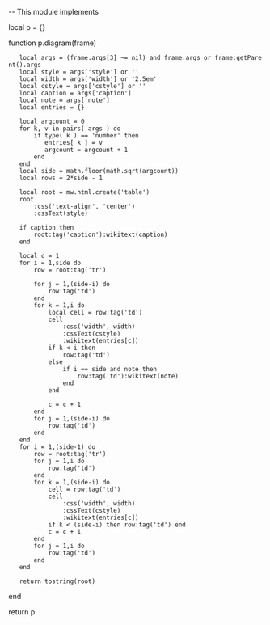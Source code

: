 -- This module implements {{hodge diagram}}

local p = {}

function p.diagram(frame)
	local args = (frame.args[3] ~= nil) and frame.args or frame:getParent().args
	local style = args['style'] or ''
	local width = args['width'] or '2.5em'
	local cstyle = args['cstyle'] or ''
	local caption = args['caption']
	local note = args['note']
	local entries = {}
	
	local argcount = 0
	for k, v in pairs( args ) do
        if type( k ) == 'number' then
           entries[ k ] = v
           argcount = argcount + 1
        end
    end
    local side = math.floor(math.sqrt(argcount))
    local rows = 2*side - 1
    
    local root = mw.html.create('table')
   	root
   		:css('text-align', 'center')
   		:cssText(style)
    
    if caption then  
    	root:tag('caption'):wikitext(caption)
    end

    local c = 1    
    for i = 1,side do
    	row = root:tag('tr')

    	for j = 1,(side-i) do
    		row:tag('td')
		end
		for k = 1,i do
			local cell = row:tag('td')
			cell
				:css('width', width)
				:cssText(cstyle)
				:wikitext(entries[c])
			if k < i then
				row:tag('td')
			else
				if i == side and note then
					row:tag('td'):wikitext(note)
				end
			end
			
			c = c + 1
		end
		for j = 1,(side-i) do
			row:tag('td')
		end
	end
	for i = 1,(side-1) do
		row = root:tag('tr')
    	for j = 1,i do
    		row:tag('td')
		end
		for k = 1,(side-i) do
			cell = row:tag('td')
			cell
				:css('width', width)
				:cssText(cstyle)
				:wikitext(entries[c])
			if k < (side-i) then row:tag('td') end
			c = c + 1
		end
		for j = 1,i do
    		row:tag('td')
		end
	end

	return tostring(root)
end
 
return p